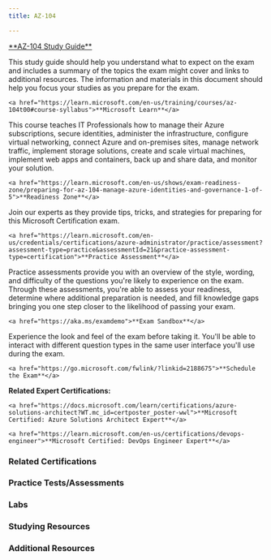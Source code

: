 ```yaml
---
title: AZ-104

---
```


  <Card title="Get Started" icon="open-book"> 
    <a href="https://aka.ms/az104-studyguide">**AZ-104 Study Guide**</a> 

This study guide should help you understand what to expect on the exam and includes a summary of the topics the exam might cover and links to additional resources. The information and materials in this document should help you focus your studies as you prepare for the exam.

    <a href="https://learn.microsoft.com/en-us/training/courses/az-104t00#course-syllabus">**Microsoft Learn**</a>

This course teaches IT Professionals how to manage their Azure subscriptions, secure identities, administer the infrastructure, configure virtual networking, connect Azure and on-premises sites, manage network traffic, implement storage solutions, create and scale virtual machines, implement web apps and containers, back up and share data, and monitor your solution.

    <a href="https://learn.microsoft.com/en-us/shows/exam-readiness-zone/preparing-for-az-104-manage-azure-identities-and-governance-1-of-5">**Readiness Zone**</a> 

Join our experts as they provide tips, tricks, and strategies for preparing for this Microsoft Certification exam.


    <a href="https://learn.microsoft.com/en-us/credentials/certifications/azure-administrator/practice/assessment?assessment-type=practice&assessmentId=21&practice-assessment-type=certification">**Practice Assessment**</a> 

Practice assessments provide you with an overview of the style, wording, and difficulty of the questions you're likely to experience on the exam. Through these assessments, you're able to assess your readiness, determine where additional preparation is needed, and fill knowledge gaps bringing you one step closer to the likelihood of passing your exam.

    <a href="https://aka.ms/examdemo">**Exam Sandbox**</a> 

Experience the look and feel of the exam before taking it. You'll be able to interact with different question types in the same user interface you'll use during the exam.

    <a href="https://go.microsoft.com/fwlink/?linkid=2188675">**Schedule the Exam**</a> 

**Related Expert Certifications:**

    <a href="https://docs.microsoft.com/learn/certifications/azure-solutions-architect?WT.mc_id=certposter_poster-wwl">**Microsoft Certified: Azure Solutions Architect Expert**</a> 

    <a href="https://learn.microsoft.com/en-us/certifications/devops-engineer">**Microsoft Certified: DevOps Engineer Expert**</a> 

  </Card>


<LinkCard title="Exam AZ-104: Microsoft Azure Administrator" href="https://learn.microsoft.com/certifications/exams/az-104" target="_blank"/>
<LinkCard title="AZ-104 Exam Study Guide" href="https://aka.ms/az104-studyguide" target="_blank"/>

### Related Certifications
<CardGrid>
  <LinkCard title="Azure Administrator Associate" href="https://learn.microsoft.com/en-us/certifications/azure-administrator" target="_blank"/>
  <LinkCard title="Azure Solutions Architect Expert" href="https://learn.microsoft.com/en-us/certifications/azure-solutions-architect" target="_blank"/>
  <LinkCard title="DevOps Engineer Expert" href="https://learn.microsoft.com/en-us/certifications/devops-engineer" target="_blank"/>
</CardGrid>

### Practice Tests/Assessments

<CardGrid>
  <LinkCard title="MSLearn Practice Assessment" href="https://learn.microsoft.com/certifications/exams/az-104/practice/assessment?assessment-type=practice&assessmentId=21" target="_blank"/>
  <LinkCard title="MeasureUp Practice Tests" href="https://www.measureup.com/microsoft-practice-test-az-104-microsoft-azure-administrator.html#44" target="_blank"/>
  <LinkCard title="Whizlab Practice Tests" href="https://www.whizlabs.com/microsoft-azure-certification-az-104/" target="_blank"/> 
  <LinkCard title="Scott Duffy Practice Tests" href="https://www.udemy.com/course/az104-azure-practice/" target="_blank"/>
</CardGrid>

### Labs
  <LinkCard title="Exam Labs" href="https://futureURLOfLabPage.com" target="_blank"/>

### Studying Resources

<Tabs>

  <TabItem label="Text">
  <CardGrid>
  <LinkCard title="Microsoft Learn" href="https://learn.microsoft.com/certifications/exams/az-104" target="_blank"/>
  </CardGrid>
  </TabItem>

  <TabItem label="Videos">
  <CardGrid>
  <LinkCard title="Microsoft Learn Exam Readiness Zone" href="https://learn.microsoft.com/en-us/shows/exam-readiness-zone/?terms=AZ-104" target="_blank"/>
  <LinkCard title="John Savill Study Cram" href="https://www.youtube.com/watch?v=VOod_VNgdJk&list=PLlVtbbG169nH_CJl4wwKBfS1V8nMYr7xL&index=8&pp=iAQB" target="_blank"/>
  <LinkCard title="John Savill's Course" href="https://www.youtube.com/playlist?list=PLlVtbbG169nGlGPWs9xaLKT1KfwqREHbs" target="_blank"/>
  <LinkCard title="AGuideToCloud Course" href="https://www.youtube.com/playlist?list=PLhLKc18P9YOAW3dKZaQ2xVYg8uE1m5Lp8" target="_blank"/>
  <LinkCard title="freeCodeCamp/ExamPro Course" href="https://youtu.be/10PbGbTUSAg?si=qVvb-iysK0px8Xdk" target="_blank"/>
  </CardGrid>
  </TabItem>

  <TabItem label="Paid">
  <CardGrid>
  <LinkCard title="Pluralsight Course" href="https://www.pluralsight.com/paths/az-104-microsoft-azure-administrator-certification-prep" target="_blank"/>
  <LinkCard title="ExamPro Course" href="https://www.exampro.co/az-104" target="_blank"/>
  <LinkCard title="ITPRO Course" href="https://www.udemy.com/course/70533-azure/" target="_blank"/>
  <LinkCard title="Scott Duffy Course" href="https://www.itpro.tv/courses/microsoft/microsoft-azure-administrator-az-104/" target="_blank"/>
  </CardGrid>
  </TabItem>

</Tabs>

### Additional Resources
<CardGrid>
  <LinkCard title="Microsoft 365 E5 Developer Tenant" href="https://developer.microsoft.com/en-us/microsoft-365/dev-program" target="_blank"/> 
  <LinkCard title="Microsoft Azure Free Account" href="https://azure.microsoft.com/en-us/offers/ms-azr-0044p" target="_blank"/> 
  <LinkCard title="Cisco Networking Basics Course" href="https://skillsforall.com/course/networking-basics?courseLang=en-US" target="_blank"/> 
</CardGrid>
